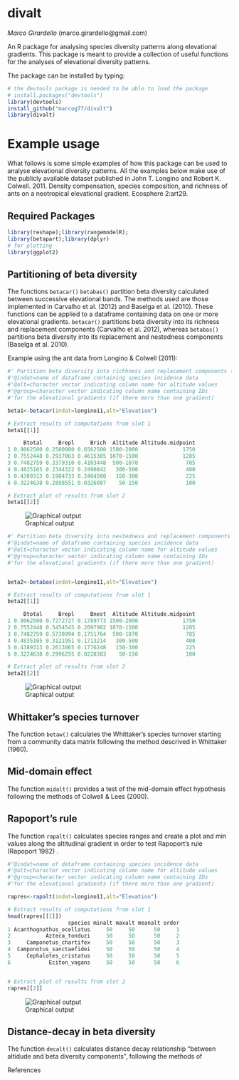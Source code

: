 # divalt
*Marco Girardello* (marco.girardello@gmail.com) 

An R package for analysing species diversity patterns along elevational gradients. This package is meant to provide a collection of useful functions for the analyses of elevational diversity patterns.

The package can be installed by typing:

```r
# the devtools package is needed to be able to load the package
# install.packages("devtools")
library(devtools)
install_github("marcog77/divalt")
library(divalt)
``` 
# Example usage
What follows is some simple examples of how this package can be used to analyse elevational diversity patterns. All the examples below make use
of the publicly available dataset published in John T. Longino and Robert K. Colwell. 2011. Density compensation, species composition, and richness of ants on a neotropical elevational gradient. Ecosphere 2:art29.

## Required Packages

```r
library(reshape);library(rangemodelR);
library(betapart);library(dplyr)
# for plotting
library(ggplot2)
```


## Partitioning of beta diversity 
The functions `betacar()` `betabas()` partition beta diversity calculated between successive elevational bands. The methods used are those implemented in Carvalho et al. (2012) and Baselga et al. (2010). These functions can be applied to a dataframe containing data on one or more elevational gradients. `betacar()` partitions beta diversity into its richness and replacement components (Carvalho et al. 2012), whereas `betabas()` partitions beta diversity into its replacement and nestedness components (Baselga et al. 2010). 

Example using the ant data from Longino & Colwell (2011):

```r
#' Partition beta diversity into richhness and replacement components (Carvalho et al. 2012)
#'@indat=name of dataframe containing species incidence data 
#'@alt=character vector indicating column name for altitude values
#'@group=character vector indicating column name containing IDs 
#'for the elevational gradients (if there more than one gradient)

beta1<-betacar(indat=longino11,alt="Elevation")

# Extract results of computations from slot 1
beta1[[1]]

     Btotal     Brepl     Brich  Altitude Altitude.midpoint
1 0.9062500 0.2500000 0.6562500 1500-2000              1750
2 0.7552448 0.2937063 0.4615385 1070-1500              1285
3 0.7482759 0.3379310 0.4103448  500-1070               785
4 0.4835165 0.2344322 0.2490842   300-500               400
5 0.4389313 0.1984733 0.2404580   150-300               225
6 0.3224638 0.2898551 0.0326087    50-150               100

# Extract plot of results from slot 2 
beta1[[2]]


``` 

![Graphical output](betacar.png)

```r
#' Partition beta diversity into nestedness and replacement components (Baselga et al. 2010)
#'@indat=name of dataframe containing species incidence data 
#'@alt=character vector indicating column name for altitude values
#'@group=character vector indicating column name containing IDs 
#'for the elevational gradients (if there more than one gradient)


beta2<-betabas(indat=longino11,alt="Elevation")

# Extract results of computations from slot 1
beta2[[1]]

     Btotal     Brepl     Bnest  Altitude Altitude.midpoint
1 0.9062500 0.7272727 0.1789773 1500-2000              1750
2 0.7552448 0.5454545 0.2097902 1070-1500              1285
3 0.7482759 0.5730994 0.1751764  500-1070               785
4 0.4835165 0.3121951 0.1713214   300-500               400
5 0.4389313 0.2613065 0.1776248   150-300               225
6 0.3224638 0.2996255 0.0228383    50-150               100

# Extract plot of results from slot 2 
beta2[[2]]

``` 
![Graphical output](betabas.png)

## Whittaker's species turnover
The function `betaw()` calculates the  Whittaker's species turnover starting from a community data matrix following the
method descrived in Whittaker (1960).

## Mid-domain effect
The function `midalt()` provides a test of the mid-domain effect hypothesis following the methods of Colwell & Lees (2000).

## Rapoport's rule 
The function `rapalt()` calculates species ranges and create a plot and min values along the altitudinal gradient in order to test Rapoport's rule (Rapoport 1982) .

```r
#'@indat=name of dataframe containing species incidence data 
#'@alt=character vector indicating column name for altitude values
#'@group=character vector indicating column name containing IDs 
#'for the elevational gradients (if there more than one gradient)

rapres<-rapalt(indat=longino11,alt="Elevation")

# Extract results of computations from slot 1
head(rapres[[1]])
                   species minalt maxalt meanalt order
1 Acanthognathus_ocellatus     50     50      50     1
2           Azteca_tonduzi     50     50      50     2
3     Camponotus_chartifex     50     50      50     3
4  Camponotus_sanctaefidei     50     50      50     4
5     Cephalotes_cristatus     50     50      50     5
6            Eciton_vagans     50     50      50     6


# Extract plot of results from slot 2 
rapres[[2]]

``` 

![Graphical output](rapalt.png)


## Distance-decay in beta diversity
The function `decalt()` calculates distance decay relationship "between altidude and beta diversity components", following the
methods of 


References


